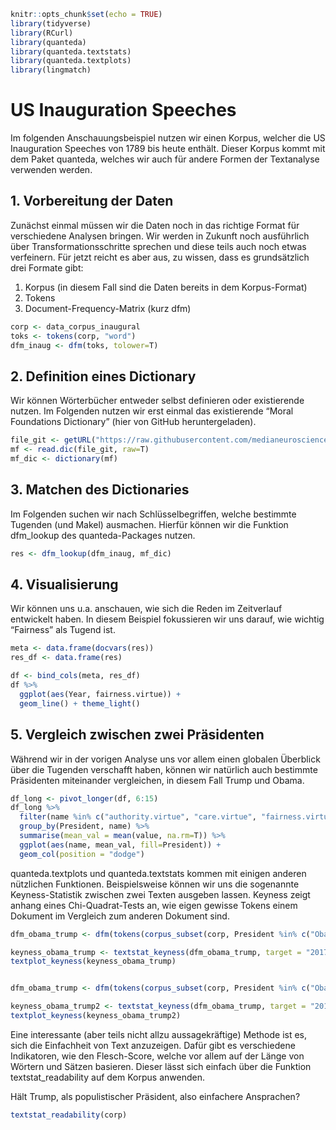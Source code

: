 ```r
knitr::opts_chunk$set(echo = TRUE)
library(tidyverse)
library(RCurl)
library(quanteda)
library(quanteda.textstats)
library(quanteda.textplots)
library(lingmatch)
```

# US Inauguration Speeches
Im folgenden Anschauungsbeispiel nutzen wir einen Korpus, welcher die US Inauguration Speeches von 1789 bis heute enthält. Dieser Korpus kommt mit dem Paket quanteda, welches wir auch für andere Formen der Textanalyse verwenden werden. 

## 1. Vorbereitung der Daten
Zunächst einmal müssen wir die Daten noch in das richtige Format für verschiedene Analysen bringen. Wir werden in Zukunft noch ausführlich über Transformationsschritte sprechen und diese teils auch noch etwas verfeinern. Für jetzt reicht es aber aus, zu wissen, dass es grundsätzlich drei Formate gibt: 

1. Korpus (in diesem Fall sind die Daten bereits in dem Korpus-Format)
2. Tokens 
3. Document-Frequency-Matrix (kurz dfm)

```r
corp <- data_corpus_inaugural
toks <- tokens(corp, "word")
dfm_inaug <- dfm(toks, tolower=T)
```

## 2. Definition eines Dictionary

Wir können Wörterbücher entweder selbst definieren oder existierende nutzen. Im Folgenden nutzen wir erst einmal das existierende "Moral Foundations Dictionary" (hier von GitHub heruntergeladen). 

```r
file_git <- getURL("https://raw.githubusercontent.com/medianeuroscience/emfd/refs/heads/master/dictionaries/mfd2.0.dic")
mf <- read.dic(file_git, raw=T)
mf_dic <- dictionary(mf)
```

## 3. Matchen des Dictionaries

Im Folgenden suchen wir nach Schlüsselbegriffen, welche bestimmte Tugenden (und Makel) ausmachen. Hierfür können wir die Funktion dfm_lookup des quanteda-Packages nutzen. 

```r
res <- dfm_lookup(dfm_inaug, mf_dic)
```


## 4. Visualisierung 

Wir können uns u.a. anschauen, wie sich die Reden im Zeitverlauf entwickelt haben. In diesem Beispiel fokussieren wir uns darauf, wie wichtig "Fairness" als Tugend ist. 

```r
meta <- data.frame(docvars(res))
res_df <- data.frame(res)

df <- bind_cols(meta, res_df)
df %>%
  ggplot(aes(Year, fairness.virtue)) + 
  geom_line() + theme_light()
```


## 5. Vergleich zwischen zwei Präsidenten

Während wir in der vorigen Analyse uns vor allem einen globalen Überblick über die Tugenden verschafft haben, können wir natürlich auch bestimmte Präsidenten miteinander vergleichen, in diesem Fall Trump und Obama. 

```r
df_long <- pivot_longer(df, 6:15)
df_long %>%
  filter(name %in% c("authority.virtue", "care.virtue", "fairness.virtue", "loyalty.virtue", "sanctity.virtue") & President %in% c("Obama", "Trump")) %>%
  group_by(President, name) %>%
  summarise(mean_val = mean(value, na.rm=T)) %>%
  ggplot(aes(name, mean_val, fill=President)) + 
  geom_col(position = "dodge")
```

quanteda.textplots und quanteda.textstats kommen mit einigen anderen nützlichen Funktionen. Beispielsweise können wir uns die sogenannte Keyness-Statistik zwischen zwei Texten ausgeben lassen. Keyness zeigt anhang eines Chi-Quadrat-Tests an, wie eigen gewisse Tokens einem Dokument im Vergleich zum anderen Dokument sind.

```r
dfm_obama_trump <- dfm(tokens(corpus_subset(corp, President %in% c("Obama", "Trump")))) 

keyness_obama_trump <- textstat_keyness(dfm_obama_trump, target = "2017-Trump")
textplot_keyness(keyness_obama_trump)


dfm_obama_trump <- dfm(tokens(corpus_subset(corp, President %in% c("Obama", "Trump")))) %>% dfm_remove(stopwords("en"))

keyness_obama_trump2 <- textstat_keyness(dfm_obama_trump, target = "2017-Trump")
textplot_keyness(keyness_obama_trump2)
```

Eine interessante (aber teils nicht allzu aussagekräftige) Methode ist es, sich die Einfachheit von Text anzuzeigen. Dafür gibt es verschiedene Indikatoren, wie den Flesch-Score, welche vor allem auf der Länge von Wörtern und Sätzen basieren. 
Dieser lässt sich einfach über die Funktion textstat_readability auf dem Korpus anwenden. 

Hält Trump, als populistischer Präsident, also einfachere Ansprachen?
```r
textstat_readability(corp)
```